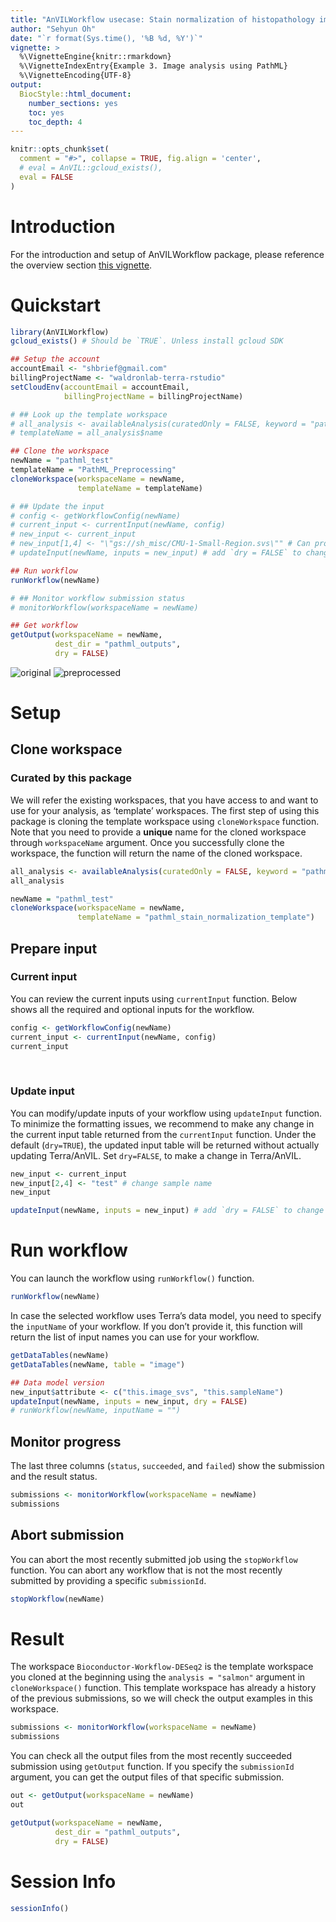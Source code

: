 ```yaml
---
title: "AnVILWorkflow usecase: Stain normalization of histopathology image data in .svs format"
author: "Sehyun Oh"
date: "`r format(Sys.time(), '%B %d, %Y')`"
vignette: >
  %\VignetteEngine{knitr::rmarkdown}
  %\VignetteIndexEntry{Example 3. Image analysis using PathML}
  %\VignetteEncoding{UTF-8}
output:
  BiocStyle::html_document:
    number_sections: yes
    toc: yes
    toc_depth: 4
---
```


```r
knitr::opts_chunk$set(
  comment = "#>", collapse = TRUE, fig.align = 'center',
  # eval = AnVIL::gcloud_exists(),
  eval = FALSE
)
```

# Introduction
For the introduction and setup of AnVILWorkflow package, please reference the
overview section [this vignette][].

[this vignette]: https://bioconductor.org/packages/devel/bioc/vignettes/AnVILWorkflow/inst/doc/salmon.html#overview


# Quickstart
```r
library(AnVILWorkflow)
gcloud_exists() # Should be `TRUE`. Unless install gcloud SDK

## Setup the account
accountEmail <- "shbrief@gmail.com"
billingProjectName <- "waldronlab-terra-rstudio"
setCloudEnv(accountEmail = accountEmail, 
            billingProjectName = billingProjectName)

# ## Look up the template workspace
# all_analysis <- availableAnalysis(curatedOnly = FALSE, keyword = "pathml")
# templateName = all_analysis$name

## Clone the workspace
newName = "pathml_test"
templateName = "PathML_Preprocessing"
cloneWorkspace(workspaceName = newName, 
               templateName = templateName)

# ## Update the input
# config <- getWorkflowConfig(newName)
# current_input <- currentInput(newName, config)
# new_input <- current_input
# new_input[1,4] <- "\"gs://sh_misc/CMU-1-Small-Region.svs\"" # Can provide different input
# updateInput(newName, inputs = new_input) # add `dry = FALSE` to change

## Run workflow
runWorkflow(newName)

# ## Monitor workflow submission status
# monitorWorkflow(workspaceName = newName)

## Get workflow
getOutput(workspaceName = newName, 
          dest_dir = "pathml_outputs",
          dry = FALSE)
```

![original](pathml_outputs/CMU-1-Small-Region_original.png)
![preprocessed](pathml_outputs/CMU-1-Small-Region_preprocessed.png)


# Setup

## Clone workspace
### Curated by this package

We will refer the existing workspaces, that you have access to and want
to use for your analysis, as 'template' workspaces. The first step of
using this package is cloning the template workspace using `cloneWorkspace`
function. Note that you need to provide a **unique** name for the cloned
workspace through `workspaceName` argument. Once you successfully clone 
the workspace, the function will return the name of the cloned workspace.

```r
all_analysis <- availableAnalysis(curatedOnly = FALSE, keyword = "pathml")
all_analysis
```


```r
newName = "pathml_test"
cloneWorkspace(workspaceName = newName, 
               templateName = "pathml_stain_normalization_template")
```


## Prepare input

### Current input

You can review the current inputs using `currentInput` function. Below
shows all the required and optional inputs for the workflow. 

```r
config <- getWorkflowConfig(newName)
current_input <- currentInput(newName, config)
current_input
```

<br>

### Update input
You can modify/update inputs of your workflow using `updateInput` function. To
minimize the formatting issues, we recommend to make any change in the current 
input table returned from the `currentInput` function. Under the default 
(`dry=TRUE`), the updated input table will be returned without actually
updating Terra/AnVIL. Set `dry=FALSE`, to make a change in Terra/AnVIL.

```r
new_input <- current_input
new_input[2,4] <- "test" # change sample name
new_input

updateInput(newName, inputs = new_input) # add `dry = FALSE` to change
```


# Run workflow

You can launch the workflow using `runWorkflow()` function. 
```r
runWorkflow(newName)
```

In case the selected workflow uses Terra's data model, you need to specify 
the `inputName` of your workflow. If you don't provide it, this function will 
return the list of input names you can use for your workflow.

```r
getDataTables(newName)
getDataTables(newName, table = "image")
```

```r
## Data model version
new_input$attribute <- c("this.image_svs", "this.sampleName")
updateInput(newName, inputs = new_input, dry = FALSE) 
# runWorkflow(newName, inputName = "")
```

## Monitor progress

The last three columns (`status`, `succeeded`, and `failed`) show the 
submission and the result status. 

```r
submissions <- monitorWorkflow(workspaceName = newName)
submissions
```

## Abort submission

You can abort the most recently submitted job using the `stopWorkflow` 
function. You can abort any workflow that is not the most recently
submitted by providing a specific `submissionId`.

```r
stopWorkflow(newName)
```

# Result

The workspace `Bioconductor-Workflow-DESeq2` is the template workspace 
you cloned at the beginning using the `analysis = "salmon"` argument 
in `cloneWorkspace()` function. This template workspace has already a 
history of the previous submissions, so we will check the output examples 
in this workspace.

```r
submissions <- monitorWorkflow(workspaceName = newName)
submissions
```

You can check all the output files from the most recently succeeded
submission using `getOutput` function. If you specify the `submissionId` 
argument, you can get the output files of that specific submission.

```r
out <- getOutput(workspaceName = newName)
out
```

```r
getOutput(workspaceName = newName, 
          dest_dir = "pathml_outputs",
          dry = FALSE)
```


# Session Info
```r
sessionInfo()
```
